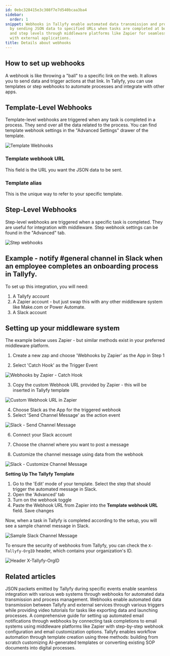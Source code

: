 ```yaml
---
id: 0ebc328415e3c308f7e7d540bcaa3ba4
sidebar:
  order: 1
snippet: Webhooks in Tallyfy enable automated data transmission and process integration
  by sending JSON data to specified URLs when tasks are completed at both template
  and step levels through middleware platforms like Zapier for seamless connectivity
  with external applications.
title: Details about webhooks
---
```


## How to set up webhooks

A webhook is like throwing a "ball" to a specific link on the web. It allows you to send data and trigger actions at that link. In Tallyfy, you can use templates or step webhooks to automate processes and integrate with other apps.

## Template-Level Webhooks

Template-level webhooks are triggered when any task is completed in a process. They send over all the data related to the process. You can find template webhook settings in the "Advanced Settings" drawer of the template.

![Template Webhooks](https://screenshots.tallyfy.com/tallyfy%2Fpro%2Fdesktop-light-template-webhooks.png)

### Template webhook URL

This field is the URL you want the JSON data to be sent.

### Template alias

This is the unique way to refer to your specific template.

## Step-Level Webhooks

Step-level webhooks are triggered when a specific task is completed. They are useful for integration with middleware. Step webhook settings can be found in the "Advanced" tab.

![Step webhooks](https://screenshots.tallyfy.com/tallyfy%2Fpro%2Fdesktop-light-step-webhook.png)

## Example - notify #general channel in Slack when an employee completes an onboarding process in Tallyfy.

To set up this integration, you will need:

1. A Tallyfy account
2. A Zapier account - but just swap this with any other middleware system like Make.com or Power Automate.
3. A Slack account

## Setting up your middleware system

The example below uses Zapier - but similar methods exist in your preferred middleware platform.

1. Create a new zap and choose 'Webhooks by Zapier' as the App in Step 1

2. Select 'Catch Hook' as the Trigger Event

![Webhooks by Zapier - Catch Hook](https://screenshots.tallyfy.com/file-keKVUbxSVx.png)

3. Copy the custom Webhook URL provided by Zapier - this will be inserted in Tallyfy template

![Custom Webhook URL in Zapier](https://screenshots.tallyfy.com/file-fql8JmHkcV.png)

4. Choose Slack as the App for the triggered webhook
5. Select 'Send Channel Message' as the action event

![Slack - Send Channel Message](https://screenshots.tallyfy.com/file-VKfh08LN9D.png)

6. Connect your Slack account

7. Choose the channel where you want to post a message
8. Customize the channel message using data from the webhook

![Slack - Customize Channel Message](https://screenshots.tallyfy.com/file-fmk7snOjfe.png)

**Setting Up The Tallyfy Template**

1. Go to the 'Edit' mode of your template. Select the step that should trigger the automated message in Slack.
2. Open the 'Advanced' tab
3. Turn on the webhook toggle
4. Paste the Webhook URL from Zapier into the **Template webhook URL** field. Save changes

Now, when a task in Tallyfy is completed according to the setup, you will see a sample channel message in Slack.

![Sample Slack Channel Message](https://screenshots.tallyfy.com/file-T9dKncA7bl.png)

To ensure the security of webhooks from Tallyfy, you can check the `X-Tallyfy-OrgID` header, which contains your organization's ID.

![Header X-Tallyfy-OrgID](https://screenshots.tallyfy.com/file-g5qdMzYyEK.png)


## Related articles
<CardGrid>
<LinkTitleCard header="<b>Integrations > Webhooks</b>" href="/products/pro/integrations/webhooks/" > JSON packets emitted by Tallyfy during specific events enable seamless integration with various web systems through webhooks for automated data transmission and process management. </LinkTitleCard>
<LinkTitleCard header="<b>Webhooks > Webhook scenarios</b>" href="/products/pro/integrations/webhooks/how-can-i-use-tallyfys-webhooks-feature/" > Webhooks enable automated data transmission between Tallyfy and external services through various triggers while providing video tutorials for tasks like exporting data and launching processes. </LinkTitleCard>
<LinkTitleCard header="<b>Webhooks > Send emails using webhooks</b>" href="/products/pro/integrations/webhooks/how-can-i-send-emails-using-webhooks-in-tallyfy/" > A comprehensive guide for setting up automated email notifications through webhooks by connecting task completions to email systems using middleware platforms like Zapier with step-by-step webhook configuration and email customization options. </LinkTitleCard>
<LinkTitleCard header="<b>Templates > Create a template</b>" href="/products/pro/documenting/templates/create-template/" > Tallyfy enables workflow automation through template creation using three methods: building from scratch customizing AI-generated templates or converting existing SOP documents into digital processes. </LinkTitleCard>
</CardGrid>